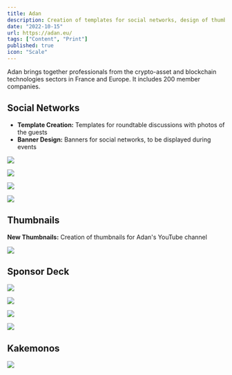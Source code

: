```yaml
---
title: Adan
description: Creation of templates for social networks, design of thumbnails for YouTube, NFT design, creation of Kakemonos and Sponsor Deck.
date: "2022-10-15"
url: https://adan.eu/
tags: ["Content", "Print"]
published: true
icon: "Scale"
---
```


Adan brings together professionals from the crypto-asset and blockchain technologies sectors in France and Europe. It includes 200 member companies.

## Social Networks

- **Template Creation:** Templates for roundtable discussions with photos of the guests
- **Banner Design:** Banners for social networks, to be displayed during events

![](/images/adan-twitter.webp)

![](/images/adan-cff.webp)

![](/images/cff-cool-1.webp)

![](/images/cff-cool-2.webp)

## Thumbnails

**New Thumbnails:** Creation of thumbnails for Adan's YouTube channel

![](/images/adan-youtube.webp)

## Sponsor Deck

![](/images/sponso-1.webp)

![](/images/sponso-2.webp)

![](/images/sponso-3.webp)

![](/images/sponso-4.webp)

## Kakemonos

![](/images/kakemono-nft.webp)
